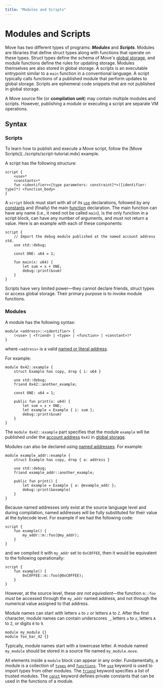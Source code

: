 ```yaml
---
title: "Modules and Scripts"
---
```




# Modules and Scripts

Move has two different types of programs: **_Modules_** and **_Scripts_**. Modules are libraries that define struct types along with functions that operate on these types. Struct types define the schema of Move's [global storage](global-storage-structure.mdx), and module functions define the rules for updating storage. Modules themselves are also stored in global storage. A scripts is an executable entrypoint similar to a `main` function in a conventional language. A script typically calls functions of a published module that perform updates to global storage. Scripts are ephemeral code snippets that are not published in global storage.

A Move source file (or **compilation unit**) may contain multiple modules and scripts. However, publishing a module or executing a script are separate VM operations.

## Syntax

### Scripts

<Aside type="note">
To learn how to publish and execute a Move script, follow the [Move Scripts](../scripts/script-tutorial.mdx) example.
</Aside>

A script has the following structure:

```text
script {
    <use>*
    <constants>*
    fun <identifier><[type parameters: constraint]*>([identifier: type]*) <function_body>
}
```

A `script` block must start with all of its [`use`](uses.mdx) declarations, followed by any [constants](constants.mdx) and (finally) the main
[function](functions.mdx) declaration.
The main function can have any name (i.e., it need not be called `main`), is the only function in a script block, can have any number of
arguments, and must not return a value. Here is an example with each of these components:

```move
script {
    // Import the debug module published at the named account address std.
    use std::debug;

    const ONE: u64 = 1;

    fun main(x: u64) {
        let sum = x + ONE;
        debug::print(&sum)
    }
}
```

Scripts have very limited power—they cannot declare friends, struct types or access global storage. Their primary purpose is to invoke module functions.

### Modules

A module has the following syntax:

```move
module <address>::<identifier> {
    (<use> | <friend> | <type> | <function> | <constant>)*
}
```

where `<address>` is a valid [named or literal address](address.mdx).

For example:

```move
module 0x42::example {
    struct Example has copy, drop { i: u64 }

    use std::debug;
    friend 0x42::another_example;

    const ONE: u64 = 1;

    public fun print(x: u64) {
        let sum = x + ONE;
        let example = Example { i: sum };
        debug::print(&sum)
    }
}
```

The `module 0x42::example` part specifies that the module `example` will be published under the [account address](address.mdx) `0x42` in [global storage](global-storage-structure.mdx).

Modules can also be declared using [named addresses](address.mdx). For example:

```move
module example_addr::example {
    struct Example has copy, drop { a: address }

    use std::debug;
    friend example_addr::another_example;

    public fun print() {
        let example = Example { a: @example_addr };
        debug::print(&example)
    }
}
```

Because named addresses only exist at the source language level and during compilation,
named addresses will be fully substituted for their value at the bytecode
level. For example if we had the following code:

```move
script {
    fun example() {
        my_addr::m::foo(@my_addr);
    }
}
```

and we compiled it with `my_addr` set to `0xC0FFEE`, then it would be equivalent
to the following operationally:

```move
script {
    fun example() {
        0xC0FFEE::m::foo(@0xC0FFEE);
    }
}
```

However, at the source level, these _are not equivalent_—the function
`m::foo` _must_ be accessed through the `my_addr` named address, and not through
the numerical value assigned to that address.

Module names can start with letters `a` to `z` or letters `A` to `Z`. After the first character, module names can contain underscores `_`, letters `a` to `z`, letters `A` to `Z`, or digits `0` to `9`.

```move
module my_module {}
module foo_bar_42 {}
```

Typically, module names start with a lowercase letter. A module named `my_module` should be stored in a source file named `my_module.move`.

All elements inside a `module` block can appear in any order.
Fundamentally, a module is a collection of [`types`](structs-and-resources.mdx) and [`functions`](functions.mdx).
The [`use`](uses.mdx) keyword is used to import types from other modules.
The [`friend`](friends.mdx) keyword specifies a list of trusted modules.
The [`const`](constants.mdx) keyword defines private constants that can be used in the functions of a module.
